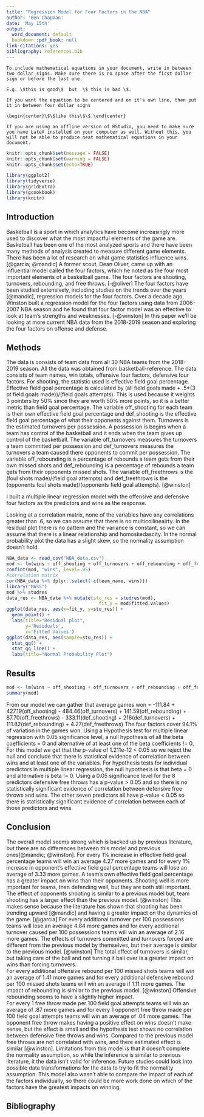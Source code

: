 ```yaml
---
title: "Regression Model for Four Factors in the NBA"
author: 'Ben Chapman'
date: 'May 15th'
output:
  word_document: default
  bookdown::pdf_book: null
link-citations: yes
bibliography: references.bib
---
```


```asis
To include mathematical equations in your document, write in between two dollar signs. Make sure there is no space after the first dollar sign or before the last one. 

E.g. \$this is good\$  but  \$ this is bad \$.
  
If you want the equation to be centered and on it's own line, then put it in between four dollar signs 

\begin{center}\$\$like this\$\$.\end{center}

If you are using an offline version of RStudio, you need to make sure you have LateX installed on your computer as well. Without this, you will not be able to produce neat mathematical equations in your document.  
```


```r
knitr::opts_chunk$set(message = FALSE) 
knitr::opts_chunk$set(warning = FALSE) 
knitr::opts_chunk$set(echo=TRUE) 

library(ggplot2)
library(tidyverse)
library(gridExtra)
library(gcookbook)
library(knitr)
```

## Introduction 

Basketball is a sport in which analytics have become increasingly more used to discover what the most impactful elements of the game are. Basketball has been one of the most analyzed sports and there have been many methods of analysis created to measure different game elements. There has been a lot of research on what game statistics influence wins. [@garcia; @mandic] A former scout, Dean Oliver, came up with an influential model called the four factors, which he noted as the four most important elements of a basketball game. The four factors are shooting, turnovers, rebounding, and free throws. [-@oliver] The four factors have been studied extensively, including studies on the trends over the years [@mandic], regression models for the four factors. Over a decade ago, Winston built a regression model for the four factors using data from 2006-2007 NBA season and he found that four factor model was an effective to look at team's strengths and weaknesses. [-@winston] In this paper we'll be looking at more current NBA data from the 2018-2019 season and exploring the four factors on offense and defense. 



## Methods 

The data is consists of team data from all 30 NBA teams from the 2018-2019 season. All the data was obtained from basketball-reference. The data consists of team names, win totals, offensive four factors, defensive four factors. For shooting, the statistic used is effective field goal percentage. Effective field goal percentage is calculated by (all field goals made + .5*(3 pt field goals made))/(field goals attempts). This is used because it weights 3 pointers by 50% since they are worth 50% more points, so it is a better metric than field goal percentage. The variable off_shooting for each team is their own effective field goal percentage and def_shooting is the effective field goal percentage of what their opponents against them. Turnovers is the estimated turnovers per possession. A possession is begins when a team has control of the basketball and it ends when the team gives up control of the basketball. The variable off_turnovers measures the turnovers a team committed per possession and def_turnovers measures the turnovers a team caused there opponents to commit per possession. The variable off_rebounding is a percentage of rebounds a team gets from their own missed shots and def_rebounding is a percentage of rebounds a team gets from their opponents missed shots. The variable off_freethrows is the (foul shots made)/(field goal attempts) and def_freethrows is the (opponents foul shots made)/(opponents field goal attempts). [@winston]

I built a multiple linear regression model with the offensive and defensive four factors as the predictors and wins as the response.

Looking at a correlation matrix, none of the variables have any correlations greater than .6, so we can assume that there is no multicollineairty. In the residual plot there is no pattern and the variance is constant, so we can assume that there is a linear relationship and homoskedascity. In the normal probability plot the data has a slight skew, so the normality assumption doesn't hold.  

 
```r
NBA_data <- read_csv("NBA_data.csv")
mod <- lm(wins ~ off_shooting + off_turnovers + off_rebounding + off_freethrows + def_shooting + def_turnovers + def_rebounding + def_freethrows, NBA_data)
confint(mod, "wins", level=.95)
#correlation matrix
cor(NBA_data %>% dplyr::select(-c(team_name, wins)))
library("MASS")
mod %>% studres 
data_res <- NBA_data %>% mutate(stu_res = studres(mod),
                                  fit_y = mod$fitted.values)
ggplot(data_res, aes(x=fit_y, y=stu_res)) + 
  geom_point() + 
  labs(title="Residual plot",
       y='Residuals',
       x='Fitted Values')
ggplot(data_res, aes(sample=stu_res)) +
  stat_qq() + 
  stat_qq_line() + 
  labs(title="Normal Probability Plot")
```


## Results

```r
mod <- lm(wins ~ off_shooting + off_turnovers + off_rebounding + off_freethrows + def_shooting + def_turnovers + def_rebounding + def_freethrows, NBA_data)
summary(mod)
```
  

From our model we can gather that average games won = -111.84 + 427.19(off_shooting) - 484.46(off_turnovers) + 141.59(off_rebounding) + 87.70(off_freethrows) - 333.11(def_shooting) + 216(def_turnovers) + 111.82(def_rebounding) + 4.27(def_freethrows)
The four factors cover 94.1% of variation in the games won. Using a Hypothesis test for multiple linear regression with 0.05 significance level, a null hypothesis of all the beta coefficients = 0 and alternative of at least one of the beta coefficients != 0. For this model we get that the p-value of 1.211e-12 < 0.05 so we reject the null and conclude that there is statistical evidence of correlation between wins and at least one of the variables. For hypothesis tests for individual predictors in multiple linear regression, the null hypothesis is that beta = 0 and alternative is beta != 0. Using a 0.05 significance level for the 8 predictors defensive free throws has a p-value > 0.05 and so there is no statistically significant evidence of correlation between defensive free throws and wins. The other seven predictors all have p-value < 0.05 so there is statistically significant evidence of correlation between each of those predictors and wins. 

## Conclusion

The overall model seems strong which is backed up by previous literature, but there are so differences between this model and previous ones[@mandic; @winston].
For every 1% increase in effective field goal percentage teams will win an average 4.27 more games and for every 1% increase in opponent's effective field goal percentage teams will lose an average of 3.33 more games. A team's own effective field goal percentage has a greater impact on wins than their opponents. Shooting well is more important for teams, then defending well, but they are both still important. The effect of opponents shooting is similar to a previous model but, team shooting has a larger effect than the previous model. [@winston] This makes sense because the literature has shown that shooting has been trending upward [@mandic] and having a greater impact on the dynamics of the game. [@garcia]
For every additional turnover per 100 possessions teams will lose an average 4.84 more games and for every additional turnover caused per 100 possessions teams will win an average of 2.16 more games. The effects of turnovers committed and turnovers forced are different from the previous model by themselves, but their average is similar to the previous model. [@winston] The total effect of turnovers is similar, but taking care of the ball and not turning it ball over is a greater impact on wins than forcing turnovers.    
For every additional offensive rebound per 100 missed shots teams will win an average of 1.41 more games and for every additional defensive rebound per 100 missed shots teams will win an average if 1.11 more games. The impact of rebounding is similar to the previous model. [@winston] Offensive rebounding seems to have a slightly higher impact.     
For every 1 free throw made per 100 field goal attempts teams will win an average of .87 more games and for every 1 opponent free throw made per 100 field goal attempts teams will win an average of .04 more games. The opponent free throw makes having a positive effect on wins doesn't make sense, but the effect is small and the hypothesis test shows no correlation between defensive free throws and wins. Compared to the previous model free throws are not correlated with wins, and there estimated effect is similar [@winston].
Limitations from this model is that it doesn't complete the normality assumption, so while the inference is similar to previous literature, it the data isn't valid for inference. Future studies could look into possible data transformations for the data to try to fit the normality assumption. This model also wasn't able to compare the impact of each of the factors individually, so there could be more work done on which of the factors have the greatest impacts on winning. 

## Bibliography 

